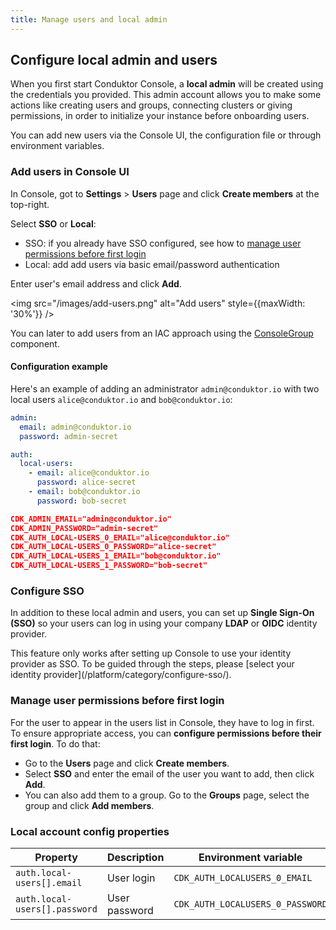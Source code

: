 ```yaml
---
title: Manage users and local admin
---
```


## Configure local admin and users

When you first start Conduktor Console, a **local admin** will be created using the credentials you provided. This admin account allows you to make some actions like creating users and groups, connecting clusters or giving permissions, in order to initialize your instance before onboarding users.

You can add new users via the Console UI, the configuration file or through environment variables.

### Add users in Console UI

In Console, got to **Settings** > **Users** page and click **Create members** at the top-right.

Select **SSO** or **Local**:

- SSO: if you already have SSO configured, see how to [manage user permissions before first login](#manage-user-permissions-before-first-login)
- Local: add add users via basic email/password authentication

Enter user's email address and click **Add**.

<img src="/images/add-users.png" alt="Add users" style={{maxWidth: '30%'}} />

You can later to add users from an IAC approach using the [ConsoleGroup](/platform/reference/resource-reference/console/#consolegroup) component.

#### Configuration example

Here's an example of adding an administrator `admin@conduktor.io` with two local users `alice@conduktor.io` and `bob@conduktor.io`:

<Tabs>
<TabItem  value="config file" label="Configuration file">


```yaml title="platform-config.yaml"
admin:
  email: admin@conduktor.io
  password: admin-secret

auth:
  local-users:
    - email: alice@conduktor.io
      password: alice-secret
    - email: bob@conduktor.io
      password: bob-secret
```

</TabItem>

<TabItem  value="env variables" label="Environment variables">


```json
CDK_ADMIN_EMAIL="admin@conduktor.io"
CDK_ADMIN_PASSWORD="admin-secret"
CDK_AUTH_LOCAL-USERS_0_EMAIL="alice@conduktor.io"
CDK_AUTH_LOCAL-USERS_0_PASSWORD="alice-secret"
CDK_AUTH_LOCAL-USERS_1_EMAIL="bob@conduktor.io"
CDK_AUTH_LOCAL-USERS_1_PASSWORD="bob-secret"
```

</TabItem>
</Tabs>

### Configure SSO

In addition to these local admin and users, you can set up **Single Sign-On (SSO)** so your users can log in using your company **LDAP** or **OIDC** identity provider.

<Info>
This feature only works after setting up Console to use your identity provider as SSO. To be guided through the steps, please [select your identity provider](/platform/category/configure-sso/).
</Info>

### Manage user permissions before first login

For the user to appear in the users list in Console, they have to log in first. To ensure appropriate access, you can **configure permissions before their first login**. To do that:

- Go to the **Users** page and click **Create members**.
- Select **SSO** and enter the email of the user you want to add, then click **Add**.
- You can also add them to a group. Go to the **Groups** page, select the group and click **Add members**.

### Local account config properties

| Property                      | Description   | Environment variable             | Mandatory | Type   | Default Value          |
|-------------------------------|---------------|----------------------------------|-----------|--------|------------------------|
| `auth.local-users[].email`    | User login    | `CDK_AUTH_LOCALUSERS_0_EMAIL`    | true      | string | `"admin@conduktor.io"` |
| `auth.local-users[].password` | User password | `CDK_AUTH_LOCALUSERS_0_PASSWORD` | true      | string | `"admin"`              |
